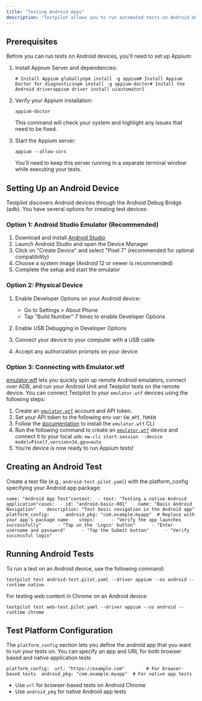 ```yaml
---
title: "Testing Android Apps"
description: "Testpilot allows you to run automated tests on Android devices and emulators. This guide will walk you through setting up and running your first Android test."
---
```


## Prerequisites[​](#prerequisites "Direct link to Prerequisites")

Before you can run tests on Android devices, you'll need to set up Appium:

1. Install Appium Server and dependencies:

   ```
   # Install Appium globallynpm install -g appium# Install Appium Doctor for diagnosticsnpm install -g appium-doctor# Install the Android driverappium driver install uiautomator2
   ```

2. Verify your Appium installation:

   ```
   appium-doctor
   ```

   This command will check your system and highlight any issues that need to be fixed.

3. Start the Appium server:

   ```
   appium --allow-cors
   ```

   You'll need to keep this server running in a separate terminal window while executing your tests.

## Setting Up an Android Device[​](#setting-up-an-android-device "Direct link to Setting Up an Android Device")

Testpilot discovers Android devices through the Android Debug Bridge (adb). You have several options for creating test devices:

### Option 1: Android Studio Emulator (Recommended)[​](#option-1-android-studio-emulator-recommended "Direct link to Option 1: Android Studio Emulator (Recommended)")

1. Download and install [Android Studio](https://developer.android.com/studio)
2. Launch Android Studio and open the Device Manager
3. Click on "Create Device" and select "Pixel 7" (recommended for optimal compatibility)
4. Choose a system image (Android 12 or newer is recommended)
5. Complete the setup and start the emulator

### Option 2: Physical Device[​](#option-2-physical-device "Direct link to Option 2: Physical Device")

1. Enable Developer Options on your Android device:
   - Go to Settings > About Phone
   - Tap "Build Number" 7 times to enable Developer Options

2. Enable USB Debugging in Developer Options

3. Connect your device to your computer with a USB cable

4. Accept any authorization prompts on your device

### Option 3: Connecting with Emulator.wtf[​](#option-3-connecting-with-emulatorwtf "Direct link to Option 3: Connecting with Emulator.wtf")

[emulator.wtf](https://emulator.wtf) lets you quickly spin up remote Android emulators, connect over ADB, and run your Android Unit and Testpilot tests on the remote device. You can connect Testpilot to your `emulator.wtf` devices using the following steps:

1. Create an [`emulator.wtf`](http://emulator.wtf) account and API token.
2. Set your API token to the following env var: `EW_API_TOKEN`
3. Follow the [documentation](https://docs.emulator.wtf/integrations/cli/) to install the `emulator.wtf` CLI
4. Run the following command to create an [`emulator.wtf`](http://emulator.wtf) device and connect it to your local `adb`: `ew-cli start-session --device model=Pixel7,version=34,gpu=auto`
5. You’re device is now ready to run Appium tests!

## Creating an Android Test[​](#creating-an-android-test "Direct link to Creating an Android Test")

Create a test file (e.g., `android-test.pilot.yaml`) with the platform_config specifying your Android app package:

```
name: "Android App Test"context:  - text: "Testing a native Android application"cases:  - id: "android-basic-001"    name: "Basic Android Navigation"    description: "Test basic navigation in the Android app"    platform_config:      android_pkg: "com.example.myapp"  # Replace with your app's package name    steps:      - "Verify the app launches successfully"      - "Tap on the 'Login' button"      - "Enter username and password"      - "Tap the Submit button"      - "Verify successful login"
```

## Running Android Tests[​](#running-android-tests "Direct link to Running Android Tests")

To run a test on an Android device, use the following command:

```
testpilot test android-test.pilot.yaml --driver appium --os android --runtime native
```

For testing web content in Chrome on an Android device:

```
testpilot test web-test.pilot.yaml --driver appium --os android --runtime chrome
```

## Test Platform Configuration[​](#test-platform-configuration "Direct link to Test Platform Configuration")

The `platform_config` section lets you define the android app that you want to run your tests on. You can specify an app and URL for both browser based and native application tests

```
platform_config:  url: "https://example.com"        # For browser-based tests  android_pkg: "com.example.myapp"  # For native app tests
```

- Use `url` for browser-based tests on Android Chrome
- Use `android_pkg` for native Android app tests
